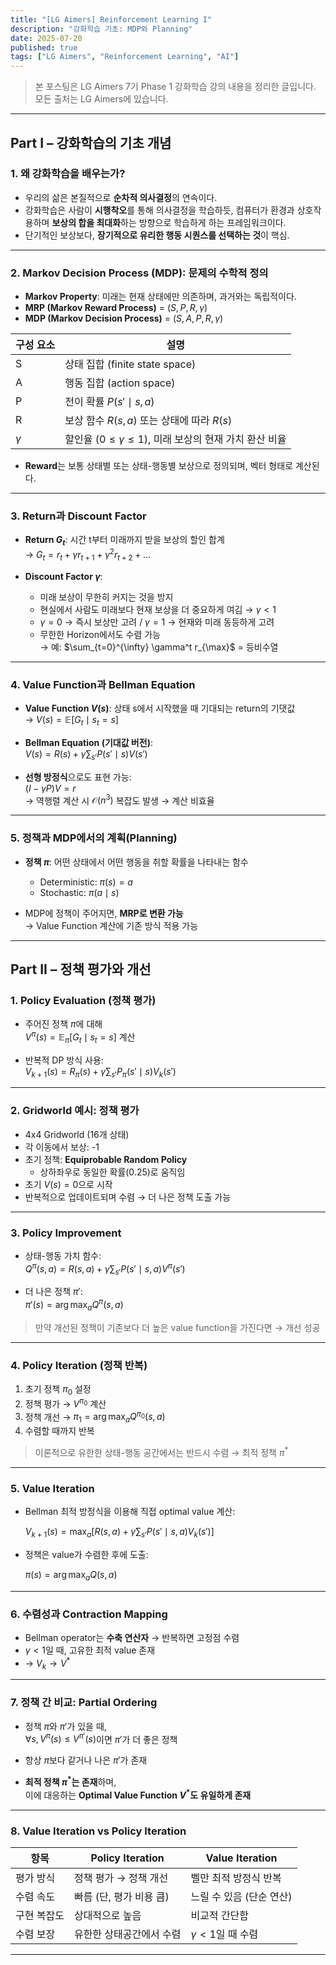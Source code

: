 ```yaml
---
title: "[LG Aimers] Reinforcement Learning I"
description: "강화학습 기초: MDP와 Planning"
date: 2025-07-20
published: true
tags: ["LG Aimers", "Reinforcement Learning", "AI"]
---
```


> 본 포스팅은 LG Aimers 7기 Phase 1 강화학습 강의 내용을 정리한 글입니다. 모든 출처는 LG Aimers에 있습니다.
---

## **Part I – 강화학습의 기초 개념**

### 1. **왜 강화학습을 배우는가?**

* 우리의 삶은 본질적으로 **순차적 의사결정**의 연속이다.
* 강화학습은 사람이 **시행착오**를 통해 의사결정을 학습하듯, 컴퓨터가 환경과 상호작용하며 **보상의 합을 최대화**하는 방향으로 학습하게 하는 프레임워크이다.
* 단기적인 보상보다, **장기적으로 유리한 행동 시퀀스를 선택하는 것**이 핵심.

---

### 2. **Markov Decision Process (MDP): 문제의 수학적 정의**

* **Markov Property**: 미래는 현재 상태에만 의존하며, 과거와는 독립적이다.
* **MRP (Markov Reward Process)** = $(S, P, R, \gamma)$  
* **MDP (Markov Decision Process)** = $(S, A, P, R, \gamma)$

| 구성 요소 | 설명 |
| -------- | ---- |
| S | 상태 집합 (finite state space) |
| A | 행동 집합 (action space) |
| P | 전이 확률 $P(s' \mid s, a)$ |
| R | 보상 함수 $R(s, a)$ 또는 상태에 따라 $R(s)$ |
| $\gamma$ | 할인율 $(0 \leq \gamma \leq 1)$, 미래 보상의 현재 가치 환산 비율 |

* **Reward**는 보통 상태별 또는 상태-행동별 보상으로 정의되며, 벡터 형태로 계산된다.

---

### 3. **Return과 Discount Factor**

* **Return $G_t$**: 시간 t부터 미래까지 받을 보상의 할인 합계  
  → $G_t = r_t + \gamma r_{t+1} + \gamma^2 r_{t+2} + \dots$

* **Discount Factor $\gamma$**:
  * 미래 보상이 무한히 커지는 것을 방지
  * 현실에서 사람도 미래보다 현재 보상을 더 중요하게 여김 → $\gamma < 1$
  * $\gamma = 0$ → 즉시 보상만 고려 / $\gamma = 1$ → 현재와 미래 동등하게 고려
  * 무한한 Horizon에서도 수렴 가능  
    → 예: $\sum_{t=0}^{\infty} \gamma^t r_{\max}$ = 등비수열

---

### 4. **Value Function과 Bellman Equation**

* **Value Function $V(s)$**: 상태 s에서 시작했을 때 기대되는 return의 기댓값  
  → $V(s) = \mathbb{E}[G_t \mid s_t = s]$

* **Bellman Equation (기대값 버전)**:  
  $V(s) = R(s) + \gamma \sum_{s'} P(s' \mid s) V(s')$

* **선형 방정식**으로도 표현 가능:  
  $(I - \gamma P)V = r$  
  → 역행렬 계산 시 $\mathcal{O}(n^3)$ 복잡도 발생 → 계산 비효율

---

### 5. **정책과 MDP에서의 계획(Planning)**

* **정책 $\pi$**: 어떤 상태에서 어떤 행동을 취할 확률을 나타내는 함수
  * Deterministic: $\pi(s) = a$
  * Stochastic: $\pi(a \mid s)$

* MDP에 정책이 주어지면, **MRP로 변환 가능**  
  → Value Function 계산에 기존 방식 적용 가능

---

## **Part II – 정책 평가와 개선**

### 1. **Policy Evaluation (정책 평가)**

* 주어진 정책 $\pi$에 대해  
  $V^\pi(s) = \mathbb{E}_\pi[G_t \mid s_t = s]$ 계산

* 반복적 DP 방식 사용:  
  $V_{k+1}(s) = R_\pi(s) + \gamma \sum_{s'} P_\pi(s' \mid s) V_k(s')$

---

### 2. **Gridworld 예시: 정책 평가**

* 4x4 Gridworld (16개 상태)
* 각 이동에서 보상: -1
* 초기 정책: **Equiprobable Random Policy**
  * 상하좌우로 동일한 확률(0.25)로 움직임
* 초기 $V(s) = 0$으로 시작
* 반복적으로 업데이트되며 수렴 → 더 나은 정책 도출 가능

---

### 3. **Policy Improvement**

* 상태-행동 가치 함수:  
  $Q^\pi(s,a) = R(s,a) + \gamma \sum_{s'} P(s' \mid s,a) V^\pi(s')$

* 더 나은 정책 $\pi'$:  
  $\pi'(s) = \arg\max_a Q^\pi(s,a)$

> 만약 개선된 정책이 기존보다 더 높은 value function을 가진다면 → 개선 성공

---

### 4. **Policy Iteration (정책 반복)**

1. 초기 정책 $\pi_0$ 설정  
2. 정책 평가 → $V^{\pi_0}$ 계산  
3. 정책 개선 → $\pi_1 = \arg\max_a Q^{\pi_0}(s,a)$  
4. 수렴할 때까지 반복

> 이론적으로 유한한 상태-행동 공간에서는 반드시 수렴 → 최적 정책 $\pi^*$

---

### 5. **Value Iteration**

* Bellman 최적 방정식을 이용해 직접 optimal value 계산:

  $V_{k+1}(s) = \max_a \left[ R(s,a) + \gamma \sum_{s'} P(s' \mid s,a) V_k(s') \right]$

* 정책은 value가 수렴한 후에 도출:

  $\pi(s) = \arg\max_a Q(s,a)$

---

### 6. **수렴성과 Contraction Mapping**

* Bellman operator는 **수축 연산자** → 반복하면 고정점 수렴
* $\gamma < 1$일 때, 고유한 최적 value 존재
* → $V_k \to V^*$

---

### 7. **정책 간 비교: Partial Ordering**

* 정책 $\pi$와 $\pi'$가 있을 때,  
  $\forall s, V^\pi(s) \leq V^{\pi'}(s)$이면 $\pi'$가 더 좋은 정책

* 항상 $\pi$보다 같거나 나은 $\pi'$가 존재  
* **최적 정책 $\pi^*$는 존재**하며,  
  이에 대응하는 **Optimal Value Function $V^*$도 유일하게 존재**

---

### 8. **Value Iteration vs Policy Iteration**

| 항목 | Policy Iteration | Value Iteration |
| ---- | ---------------- | --------------- |
| 평가 방식 | 정책 평가 → 정책 개선 | 벨만 최적 방정식 반복 |
| 수렴 속도 | 빠름 (단, 평가 비용 큼) | 느릴 수 있음 (단순 연산) |
| 구현 복잡도 | 상대적으로 높음 | 비교적 간단함 |
| 수렴 보장 | 유한한 상태공간에서 수렴 | $\gamma < 1$일 때 수렴 |

---

